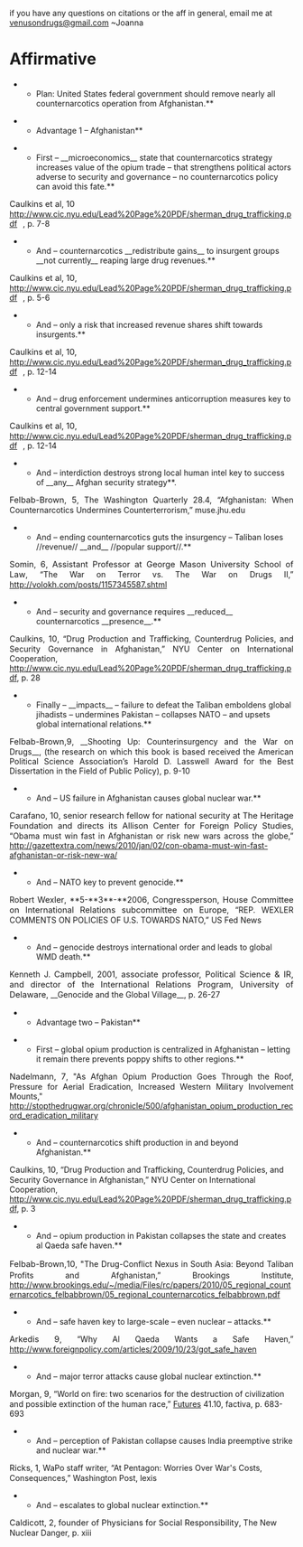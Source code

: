 if you have any questions on citations or the aff in general, email me at [[mailto:venusondrugs@gmail.com|venusondrugs@gmail.com]]
~Joanna
=Affirmative= 
**Plan: United States federal government should remove nearly all counternarcotics operation from Afghanistan.**

**Advantage 1 – Afghanistan**

**First – __microeconomics__ state that counternarcotics strategy increases value of the opium trade – that strengthens political actors adverse to security and governance – no counternarcotics policy can avoid this fate.**

<span class="Cite"><span style="font-size: 11pt;">Caulkins et al</span></span>, <span class="Cite"><span style="font-size: 11pt;">10 </span></span><span style="background-clip: initial; background-origin: initial; background-position: 100% 50%; padding-right: 10px; url: //wiki.debatecoaches.org/i/a.gif);">[[http://www.cic.nyu.edu/Lead%20Page%20PDF/sherman_drug_trafficking.pdf]]</span>, p. 7-8

**And – counternarcotics __redistribute gains__ to insurgent groups __not currently__ reaping large drug revenues.**

<span class="Cite"><span style="font-size: 11pt;">Caulkins et al</span></span>, <span class="Cite"><span style="font-size: 11pt;">10</span></span>, <span style="background-clip: initial; background-origin: initial; background-position: 100% 50%; padding-right: 10px; url: //wiki.debatecoaches.org/i/a.gif);">[[http://www.cic.nyu.edu/Lead%20Page%20PDF/sherman_drug_trafficking.pdf]]</span>, p. 5-6

**And – only a risk that increased revenue shares shift towards insurgents.**

<span class="Cite"><span style="font-size: 11pt;">Caulkins et al</span></span>, <span class="Cite"><span style="font-size: 11pt;">10, </span></span><span style="background-clip: initial; background-origin: initial; background-position: 100% 50%; padding-right: 10px; url: //wiki.debatecoaches.org/i/a.gif);">[[http://www.cic.nyu.edu/Lead%20Page%20PDF/sherman_drug_trafficking.pdf]]</span>, p. 12-14

**And – drug enforcement undermines anticorruption measures key to central government support.**

<span class="Cite"><span style="font-size: 11pt;">Caulkins et al</span></span>, <span class="Cite"><span style="font-size: 11pt;">10</span></span>, <span style="background-clip: initial; background-origin: initial; background-position: 100% 50%; padding-right: 10px; url: //wiki.debatecoaches.org/i/a.gif);">[[http://www.cic.nyu.edu/Lead%20Page%20PDF/sherman_drug_trafficking.pdf]]</span>, p. 12-14

**And – interdiction destroys strong local human intel key to success of __any__ Afghan security strategy**. 

<span style="display: block; text-align: justify;"><span class="Underline"><span style="font-size: 11pt; font-weight: normal;">Felbab-Brown</span></span>, <span class="Underline"><span style="font-size: 11pt; font-weight: normal;">5</span></span>, The Washington Quarterly 28.4, “Afghanistan: When Counternarcotics Undermines Counterterrorism,” muse.jhu.edu</span>
**And – ending counternarcotics guts the insurgency – Taliban loses //revenue// __and__ //popular support//.**

<span style="display: block; text-align: justify;"><span class="Cite"><span style="font-size: 11pt;">Somin</span></span>, <span class="Cite"><span style="font-size: 11pt;">6</span></span>, <span class="Underline"><span style="font-size: 11pt;">Assistant Professor at George Mason University School of Law</span></span>, “The War on Terror vs. The War on Drugs II,” http://volokh.com/posts/1157345587.shtml</span>
**And – security and governance requires __reduced__ counternarcotics __presence__.**

<span style="display: block; text-align: justify;"><span class="Cite"><span style="font-size: 11pt;">Caulkins</span></span>, <span class="Cite"><span style="font-size: 11pt;">10</span></span>, “Drug Production and Trafficking, Counterdrug Policies, and Security Governance in Afghanistan,” NYU Center on International Cooperation, http://www.cic.nyu.edu/Lead%20Page%20PDF/sherman_drug_trafficking.pdf, p. 28 </span>
**Finally – __impacts__ – failure to defeat the Taliban emboldens global jihadists – undermines Pakistan – collapses NATO – and upsets global international relations.**

<span style="display: block; text-align: justify;"><span class="Cite"><span style="font-size: 11pt;">Felbab-Brown</span></span>,<span class="Cite"><span style="font-size: 11pt;">9</span></span>, __Shooting Up: Counterinsurgency and the War on Drugs__, (the research on which this book is based received the American Political Science Association’s Harold D. Lasswell Award for the Best Dissertation in the Field of Public Policy), p. 9-10</span>
**And – US failure in Afghanistan causes global nuclear war.**

<span style="display: block; text-align: justify;"><span class="Underline"><span style="font-size: 11pt; font-weight: normal;">Carafano</span></span>, <span class="Underline"><span style="font-size: 11pt; font-weight: normal;">10</span></span>, <span class="Underline"><span style="font-size: 11pt;">senior research fellow for national security at The Heritage Foundation and directs its Allison Center for Foreign Policy Studies</span></span>, “Obama must win fast in Afghanistan or risk new wars across the globe,” http://gazettextra.com/news/2010/jan/02/con-obama-must-win-fast-afghanistan-or-risk-new-wa/</span>
**And – NATO key to prevent genocide.**

<span style="display: block; text-align: justify;">Robert <span class="Underline"><span style="font-size: 11pt; font-weight: normal;">Wexler</span></span>, **5-**3**-**200<span class="Underline"><span style="font-size: 11pt; font-weight: normal;">6</span></span>, <span class="Underline"><span style="font-size: 11pt;">Congressperson, House Committee on International Relations subcommittee on Europe</span></span>, “REP. WEXLER COMMENTS ON POLICIES OF U.S. TOWARDS NATO,” US Fed News</span>
**And – genocide destroys international order and leads to global WMD death.**

<span style="display: block; text-align: justify;">Kenneth J. <span class="Underline"><span style="font-size: 11pt; font-weight: normal;">Campbell</span></span>, 200<span class="Underline"><span style="font-size: 11pt; font-weight: normal;">1</span></span>, <span class="Underline"><span style="font-size: 11pt;">associate professor, Political Science & IR, and director of the International Relations Program, University of Delaware</span></span>, __Genocide and the Global Village__, p. 26-27</span>

**Advantage two – Pakistan**

**First – global opium production is centralized in Afghanistan – letting it remain there prevents poppy shifts to other regions.**

<span style="display: block; text-align: justify;"><span class="Cite"><span style="font-size: 11pt;">Nadelmann, 7</span></span>, "As Afghan Opium Production Goes Through the Roof, Pressure for Aerial Eradication, Increased Western Military Involvement Mounts," http://stopthedrugwar.org/chronicle/500/afghanistan_opium_production_record_eradication_military</span>
**And – counternarcotics shift production in and beyond Afghanistan.**

<span class="Cite"><span style="font-size: 11pt;">Caulkins</span></span>, <span class="Cite"><span style="font-size: 11pt;">10</span></span>, “Drug Production and Trafficking, Counterdrug Policies, and Security Governance in Afghanistan,” NYU Center on International Cooperation, http://www.cic.nyu.edu/Lead%20Page%20PDF/sherman_drug_trafficking.pdf, p. 3 

**And – opium production in Pakistan collapses the state and creates al Qaeda safe haven.**

<span style="display: block; text-align: justify;"><span class="Cite"><span style="font-size: 11pt;">Felbab-Brown</span></span>,<span class="Cite"><span style="font-size: 11pt;">10</span></span>, <span style="font-size: 15px; line-height: 22px;">"</span>The Drug-Conflict Nexus in South Asia: Beyond Taliban Profits and Afghanistan,” Brookings Institute, http://www.brookings.edu/~/media/Files/rc/papers/2010/05_regional_counternarcotics_felbabbrown/05_regional_counternarcotics_felbabbrown.pdf </span>
**And – safe haven key to large-scale – even nuclear – attacks.**

<span style="display: block; text-align: justify;"><span class="Cite"><span style="font-size: 11pt;">Arkedis 9</span></span>, “Why Al Qaeda Wants a Safe Haven,” http://www.foreignpolicy.com/articles/2009/10/23/got_safe_haven</span>
**And – major terror attacks cause global nuclear extinction.**

<span class="Cite"><span style="font-size: 11pt;">Morgan</span></span>, <span class="Cite"><span style="font-size: 11pt;">9</span></span>, “World on fire: two scenarios for the destruction of civilization and possible extinction of the human race,” <span style="color: windowtext; text-decoration: none; text-underline: none;">[[@http://www.sciencedirect.com.ezp-prod1.hul.harvard.edu/science/journal/00163287|Futures]]</span> 41.10, factiva, p. 683-693

**And – perception of Pakistan collapse causes India preemptive strike and nuclear war.**

<span class="Underline"><span style="font-size: 11pt; font-weight: normal;">Ricks</span></span>, <span class="Underline"><span style="font-size: 11pt; font-weight: normal;">1</span></span>, WaPo staff writer, “At Pentagon: Worries Over War's Costs, Consequences,” Washington Post, lexis

**And – escalates to global nuclear extinction.**

<span class="Underline"><span style="font-size: 11pt; font-weight: normal;">Caldicott</span></span>, <span class="Underline"><span style="font-size: 11pt; font-weight: normal;">2</span></span>, <span class="Underline"><span style="font-size: 11pt;">founder of Physicians for Social Responsibility</span></span>, The New Nuclear Danger, p. xiii
